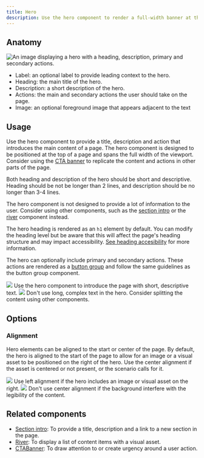 ```yaml
---
title: Hero
description: Use the hero component to render a full-width banner at the top of a page.
---
```



## Anatomy

![An image displaying a hero with a heading, description, primary and secondary actions.](https://github.com/primer/brand/assets/13340707/53245580-7047-413a-b753-df104d4c1870)

- Label: an optional label to provide leading context to the hero.
- Heading: the main title of the hero.
- Description: a short description of the hero.
- Actions: the main and secondary actions the user should take on the page.
- Image: an optional foreground image that appears adjacent to the text

## Usage

Use the hero component to provide a title, description and action that introduces the main content of a page. The hero component is designed to be positioned at the top of a page and spans the full width of the viewport. Consider using the [CTA banner](/components/CTABanner) to replicate the content and actions in other parts of the page.

Both heading and description of the hero should be short and descriptive. Heading should be not be longer than 2 lines, and description should be no longer than 3-4 lines.

The hero component is not designed to provide a lot of information to the user. Consider using other components, such as the [section intro](/components/SectionIntro) or the [river](/components/River) component instead.

The hero heading is rendered as an `h1` element by default. You can modify the heading level but be aware that this will affect the page's heading structure and may impact accessibility. [See heading accesibility](/components/Heading#accessibility) for more information.

The hero can optionally include primary and secondary actions. These actions are rendered as a [button group](/components/ButtonGroup) and follow the same guidelines as the button group component.

<DoDontContainer>
  <Do>
    <img src="https://github.com/primer/brand/assets/912236/e1792455-f008-45fd-9dd6-7330bc58c03c" />
    <Caption>
      Use the hero component to introduce the page with short, descriptive text.
    </Caption>
  </Do>
  <Dont>
    <img src="https://github.com/primer/brand/assets/912236/4f60189c-c5d0-478b-bcb0-823bb1b5ee6f" />
    <Caption>
      Don't use long, complex text in the hero. Consider splitting the content
      using other components.
    </Caption>
  </Dont>
</DoDontContainer>

## Options

### Alignment

Hero elements can be aligned to the start or center of the page. By default, the hero is aligned to the start of the page to allow for an image or a visual asset to be positioned on the right of the hero. Use the center alignment if the asset is centered or not present, or the scenario calls for it.

<DoDontContainer stacked>
  <Do>
    <img src="https://github.com/primer/brand/assets/912236/3d96284d-46ae-4211-a291-9750ec54bbf6" />
    <Caption>
      Use left alignment if the hero includes an image or visual asset on the
      right.
    </Caption>
  </Do>
  <Dont>
    <img src="https://github.com/primer/brand/assets/912236/1f56d40e-c3aa-4955-aa8f-a4748e9fe149" />
    <Caption>
      Don't use center alignment if the background interfere with the legibility
      of the content.
    </Caption>
  </Dont>
</DoDontContainer>

## Related components

- [Section intro](/components/SectionIntro): To provide a title, description and a link to a new section in the page.
- [River](/components/River): To display a list of content items with a visual asset.
- [CTABanner](/components/CTABanner): To draw attention to or create urgency around a user action.
